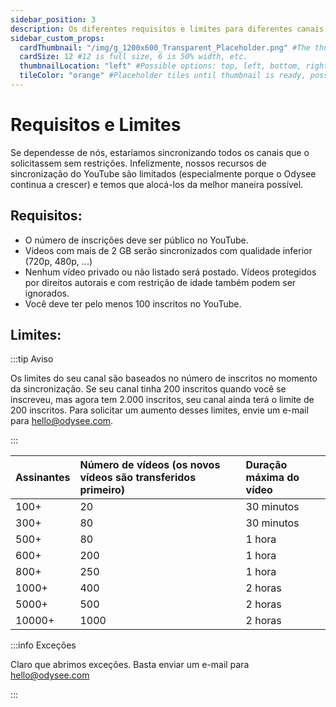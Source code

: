 ---
sidebar_position: 3
description: Os diferentes requisitos e limites para diferentes canais.
sidebar_custom_props:
  cardThumbnail: "/img/g_1200x600_Transparent_Placeholder.png" #The thumbnail on the category card.
  cardSize: 12 #12 is full size, 6 is 50% width, etc.
  thumbnailLocation: "left" #Possible options: top, left, bottom, right, none
  tileColor: "orange" #Placeholder tiles until thumbnail is ready, possible options: blue, cream, darkpurple, lightpurple, mauve, orange, pink, none
---

# Requisitos e Limites

Se dependesse de nós, estaríamos sincronizando todos os canais que o solicitassem sem restrições. Infelizmente, nossos recursos de sincronização do YouTube são limitados (especialmente porque o Odysee continua a crescer) e temos que alocá-los da melhor maneira possível.

## Requisitos:

- O número de inscrições deve ser público no YouTube.
- Vídeos com mais de 2 GB serão sincronizados com qualidade inferior (720p, 480p, ...)
- Nenhum vídeo privado ou não listado será postado. Vídeos protegidos por direitos autorais e com restrição de idade também podem ser ignorados.
- Você deve ter pelo menos 100 inscritos no YouTube.

## Limites:

:::tip Aviso

Os limites do seu canal são baseados no número de inscritos no momento da sincronização. Se seu canal tinha 200 inscritos quando você se inscreveu, mas agora tem 2.000 inscritos, seu canal ainda terá o limite de 200 inscritos. Para solicitar um aumento desses limites, envie um e-mail para hello@odysee.com.

:::

|Assinantes| Número de vídeos (os novos vídeos são transferidos primeiro) | Duração máxima do vídeo |
|:-|:-|:-|
|100+|20|30 minutos|
|300+|80|30 minutos|
|500+|80|1 hora|
|600+|200|1 hora|
|800+|250|1 hora|
|1000+|400|2 horas|
|5000+|500|2 horas|
|10000+|1000|2 horas|

:::info Exceções

Claro que abrimos exceções. Basta enviar um e-mail para hello@odysee.com

:::